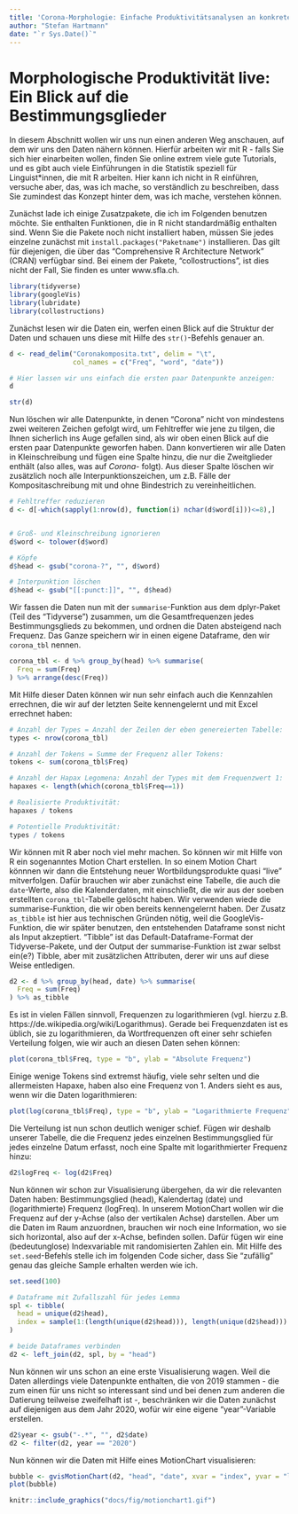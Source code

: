```yaml
---
title: 'Corona-Morphologie: Einfache Produktivitätsanalysen an konkreten Beispielen'
author: "Stefan Hartmann"
date: "`r Sys.Date()`"
---
```


# Morphologische Produktivität live: Ein Blick auf die Bestimmungsglieder

In diesem Abschnitt wollen wir uns nun einen anderen Weg anschauen, auf dem wir uns den Daten nähern können. Hierfür arbeiten wir mit R - falls Sie sich hier einarbeiten wollen, finden Sie online extrem viele gute Tutorials, und es gibt auch viele Einführungen in die Statistik speziell für Linguist*innen, die mit R arbeiten. Hier kann ich nicht in R einführen, versuche aber, das, was ich mache, so verständlich zu beschreiben, dass Sie zumindest das Konzept hinter dem, was ich mache, verstehen können.

Zunächst lade ich einige Zusatzpakete, die ich im Folgenden benutzen möchte. Sie enthalten Funktionen, die in R nicht standardmäßig enthalten sind. Wenn Sie die Pakete noch nicht installiert haben, müssen Sie jedes einzelne zunächst mit `install.packages("Paketname")` installieren. Das gilt für diejenigen, die über das "Comprehensive R Architecture Network" (CRAN) verfügbar sind. Bei einem der Pakete, "collostructions", ist dies nicht der Fall, Sie finden es unter www.sfla.ch.

```r

library(tidyverse)
library(googleVis)
library(lubridate)
library(collostructions)

```


Zunächst lesen wir die Daten ein, werfen einen Blick auf die Struktur der Daten und schauen uns diese mit Hilfe des `str()`-Befehls genauer an.

```r

d <- read_delim("Coronakomposita.txt", delim = "\t",
                col_names = c("Freq", "word", "date"))

```

```r

# Hier lassen wir uns einfach die ersten paar Datenpunkte anzeigen:
d

```

```r

str(d)

```

Nun löschen wir alle Datenpunkte, in denen "Corona" nicht von mindestens zwei weiteren Zeichen gefolgt wird, um Fehltreffer wie jene zu tilgen, die Ihnen sicherlich ins Auge gefallen sind, als wir oben einen Blick auf die ersten paar Datenpunkte geworfen haben. Dann konvertieren wir alle Daten in Kleinschreibung und fügen eine Spalte hinzu, die nur die Zweitglieder enthält (also alles, was auf *Corona-* folgt). Aus dieser Spalte löschen wir zusätzlich noch alle Interpunktionszeichen, um z.B. Fälle der Kompositaschreibung mit und ohne Bindestrich zu vereinheitlichen.


```r

# Fehltreffer reduzieren
d <- d[-which(sapply(1:nrow(d), function(i) nchar(d$word[i]))<=8),]


# Groß- und Kleinschreibung ignorieren
d$word <- tolower(d$word)

# Köpfe
d$head <- gsub("corona-?", "", d$word)

# Interpunktion löschen
d$head <- gsub("[[:punct:]]", "", d$head)


```


Wir fassen die Daten nun mit der `summarise`-Funktion aus dem dplyr-Paket (Teil des "Tidyverse") zusammen, um die Gesamtfrequenzen jedes Bestimmungsglieds zu bekommen, und ordnen die Daten absteigend nach Frequenz. Das Ganze speichern wir in einen eigene Dataframe, den wir `corona_tbl` nennen.

```r

corona_tbl <- d %>% group_by(head) %>% summarise(
  Freq = sum(Freq)
) %>% arrange(desc(Freq))

```


Mit Hilfe dieser Daten können wir nun sehr einfach auch die Kennzahlen errechnen, die wir auf der letzten Seite kennengelernt und mit Excel errechnet haben:

```r

# Anzahl der Types = Anzahl der Zeilen der eben genereierten Tabelle:
types <- nrow(corona_tbl)

# Anzahl der Tokens = Summe der Frequenz aller Tokens:
tokens <- sum(corona_tbl$Freq)

# Anzahl der Hapax Legomena: Anzahl der Types mit dem Frequenzwert 1:
hapaxes <- length(which(corona_tbl$Freq==1))

# Realisierte Produktivität:
hapaxes / tokens

```

```r

# Potentielle Produktivität:
types / tokens

```

Wir können mit R aber noch viel mehr machen. So können wir mit Hilfe von R ein sogenanntes Motion Chart erstellen. In so einem Motion Chart könnnen wir dann die Entstehung neuer Wortbildungsprodukte quasi "live" mitverfolgen. Dafür brauchen wir aber zunächst eine Tabelle, die auch die `date`-Werte, also die Kalenderdaten, mit einschließt, die wir aus der soeben erstellten `corona_tbl`-Tabelle gelöscht haben. Wir verwenden wiede die summarise-Funktion, die wir oben bereits kennengelernt haben. Der Zusatz `as_tibble` ist hier aus technischen Gründen nötig, weil die GoogleVis-Funktion, die wir später benutzen, den entstehenden Dataframe sonst nicht als Input akzeptiert. "Tibble" ist das Default-Dataframe-Format der Tidyverse-Pakete, und der Output der summarise-Funktion ist zwar selbst ein(e?) Tibble, aber mit zusätzlichen Attributen, derer wir uns auf diese Weise entledigen.


```r

d2 <- d %>% group_by(head, date) %>% summarise(
  Freq = sum(Freq)
) %>% as_tibble


```

Es ist in vielen Fällen sinnvoll, Frequenzen zu logarithmieren (vgl. hierzu z.B. https://de.wikipedia.org/wiki/Logarithmus). Gerade bei Frequenzdaten ist es üblich, sie zu logarithmieren, da Wortfrequenzen oft einer sehr schiefen Verteilung folgen, wie wir auch an diesen Daten sehen können:

```r

plot(corona_tbl$Freq, type = "b", ylab = "Absolute Frequenz")

```

Einige wenige Tokens sind extremst häufig, viele sehr selten und die allermeisten Hapaxe, haben also eine Frequenz von 1. Anders sieht es aus, wenn wir die Daten logarithmieren:

```r

plot(log(corona_tbl$Freq), type = "b", ylab = "Logarithmierte Frequenz")

```

Die Verteilung ist nun schon deutlich weniger schief. Fügen wir deshalb unserer Tabelle, die die Frequenz jedes einzelnen Bestimmungsglied für jedes einzelne Datum erfasst, noch eine Spalte mit logarithmierter Frequenz hinzu:

```r

d2$logFreq <- log(d2$Freq)


```


Nun können wir schon zur Visualisierung übergehen, da wir die relevanten Daten haben: Bestimmungsglied (head), Kalendertag (date) und (logarithmierte) Frequenz (logFreq). In unserem MotionChart wollen wir die Frequenz auf der y-Achse (also der vertikalen Achse) darstellen. Aber um die Daten im Raum anzuordnen, brauchen wir noch eine Information, wo sie sich horizontal, also auf der x-Achse, befinden sollen. Dafür fügen wir eine (bedeutunglose) Indexvariable mit randomisierten Zahlen ein. Mit Hilfe des `set.seed`-Befehls stelle ich im folgenden Code sicher, dass Sie "zufällig" genau das gleiche Sample erhalten werden wie ich.

```r

set.seed(100)

# Dataframe mit Zufallszahl für jedes Lemma
spl <- tibble(
  head = unique(d2$head),
  index = sample(1:(length(unique(d2$head))), length(unique(d2$head)))
)

# beide Dataframes verbinden
d2 <- left_join(d2, spl, by = "head")


```

Nun können wir uns schon an eine erste Visualisierung wagen. Weil die Daten allerdings viele Datenpunkte enthalten, die von 2019 stammen - die zum einen für uns nicht so interessant sind und bei denen zum anderen die Datierung teilweise zweifelhaft ist -, beschränken wir die Daten zunächst auf diejenigen aus dem Jahr 2020, wofür wir eine eigene "year"-Variable erstellen.

```r

d2$year <- gsub("-.*", "", d2$date)
d2 <- filter(d2, year == "2020")

```

Nun können wir die Daten mit Hilfe eines MotionChart visualisieren:

```r

bubble <- gvisMotionChart(d2, "head", "date", xvar = "index", yvar = "logFreq", sizevar = "logFreq", colorvar = "")
plot(bubble)

```


```r

knitr::include_graphics("docs/fig/motionchart1.gif")

```



